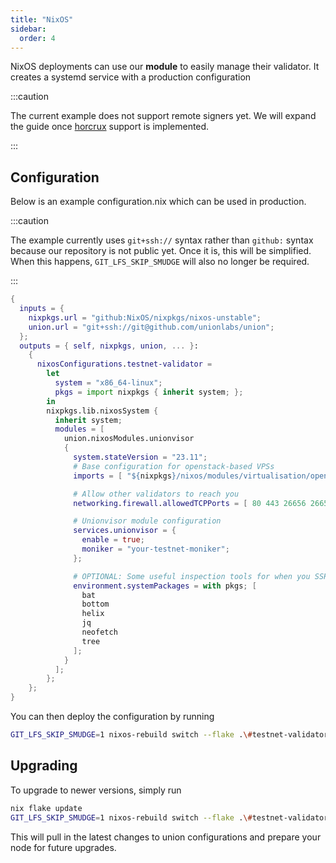 ```yaml
---
title: "NixOS"
sidebar:
  order: 4
---
```


NixOS deployments can use our **module** to easily manage their validator. It creates a systemd service with a production configuration

:::caution

The current example does not support remote signers yet. We will expand the guide once [horcrux](https://github.com/strangelove-ventures/horcrux) support is implemented.

:::

## Configuration

Below is an example configuration.nix which can be used in production.

:::caution

The example currently uses `git+ssh://` syntax rather than `github:` syntax because our repository is not public yet. Once it is, this will be simplified. When this happens, `GIT_LFS_SKIP_SMUDGE` will also no longer be required.

:::

```nix
{
  inputs = {
    nixpkgs.url = "github:NixOS/nixpkgs/nixos-unstable";
    union.url = "git+ssh://git@github.com/unionlabs/union";
  };
  outputs = { self, nixpkgs, union, ... }:
    {
      nixosConfigurations.testnet-validator =
        let
          system = "x86_64-linux";
          pkgs = import nixpkgs { inherit system; };
        in
        nixpkgs.lib.nixosSystem {
          inherit system;
          modules = [
            union.nixosModules.unionvisor
            {
              system.stateVersion = "23.11";
              # Base configuration for openstack-based VPSs
              imports = [ "${nixpkgs}/nixos/modules/virtualisation/openstack-config.nix" ];

              # Allow other validators to reach you
              networking.firewall.allowedTCPPorts = [ 80 443 26656 26657 ];

              # Unionvisor module configuration
              services.unionvisor = {
                enable = true;
                moniker = "your-testnet-moniker";
              };

              # OPTIONAL: Some useful inspection tools for when you SSH into your validator
              environment.systemPackages = with pkgs; [
                bat
                bottom
                helix
                jq
                neofetch
                tree
              ];
            }
          ];
        };
    };
}
```

You can then deploy the configuration by running

```sh frame="none"
GIT_LFS_SKIP_SMUDGE=1 nixos-rebuild switch --flake .\#testnet-validator --target-host user@validator.domain -L
```

## Upgrading

To upgrade to newer versions, simply run

```sh frame="none"
nix flake update
GIT_LFS_SKIP_SMUDGE=1 nixos-rebuild switch --flake .\#testnet-validator --target-host user@validator.domain -L
```

This will pull in the latest changes to union configurations and prepare your node for future upgrades.
